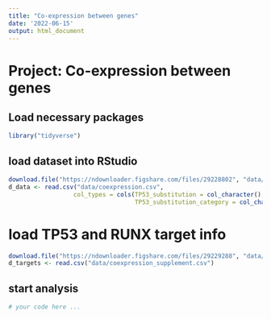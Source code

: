 ```yaml
---
title: "Co-expression between genes"
date: '2022-06-15'
output: html_document
---
```


# Project: Co-expression between genes 

## Load necessary packages

```r
library("tidyverse")
```

## load dataset into RStudio

```r
download.file("https://ndownloader.figshare.com/files/29228802", "data/coexpression.csv")
d_data <- read.csv("data/coexpression.csv",
                  col_types = cols(TP53_substitution = col_character(),
                                   TP53_substitution_category = col_character()))
```

# load TP53 and RUNX target info

```r
download.file("https://ndownloader.figshare.com/files/29229288", "data/coexpression_supplement.csv")
d_targets <- read.csv("data/coexpression_supplement.csv")
```

## start analysis

```r
# your code here ...

```

